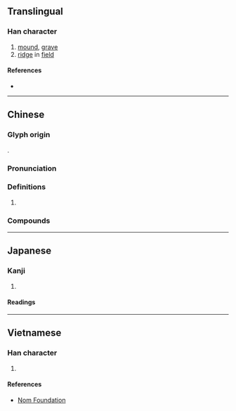 {{also|垅}}
{{character info/new}}
==Translingual==

===Han character===
{{Han char|rn=32|rad=土|as=16|sn=19|four=|canj=GYBP|ids=⿰土龍}}

# [[mound]], [[grave]]
# [[ridge]] in [[field]]

====References====
* {{Han ref|kx=0242.060|dkj=05592|dj=0482.020|hdz=10500.030|uh=58E0|ud=22752}}

----

==Chinese==
{{zh-forms|alt=垅-nonstandard simplified}}

===Glyph origin===
{{Han etym}}
{{Han compound|土|龍|ls=psc|c1=s|c2=p|t1=earth}}.

===Pronunciation===
{{zh-pron
|m=lǒng
|c=lung5
|mc=y
|oc=y
|cat=
}}

===Definitions===
{{zh-hanzi}}

# {{zh-alt-form|壟}}

===Compounds===
{{zh-der|新壠|大武壠族}}

----

==Japanese==

===Kanji===
{{ja-kanji|grade=|rs=土16}}

# {{defn|lang=ja|sort=土16}}

====Readings====
{{ja-readings
|goon=りゅう<りゆう
|kanon=りょう<りよう
|kanyoon=ろう
|kun=くろ-
}}

----

==Vietnamese==

===Han character===
{{vi-hantu|[[lũng]]|rs=土16}}

# {{defn|lang=vi|sort=土16}}

====References====
* [http://nomfoundation.org/common/nom_details.php?codepoint=58e0 Nom Foundation]
